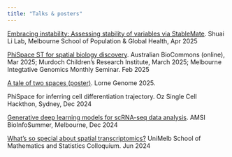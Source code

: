 ```yaml
---
title: "Talks & posters"
---
```


[Embracing instability: Assessing stability of variables via StableMate](https://github.com/jiadongm/jiadongm.github.io/blob/main/slides/StableMate_PublicHealth.pdf). Shuai Li Lab, Melbourne School of Population & Global Health, Apr 2025


[PhiSpace ST for spatial biology discovery](https://github.com/jiadongm/jiadongm.github.io/blob/main/slides/PhiSpaceST_MIG_seminar.pdf). Australian BioCommons (online), Mar 2025; Murdoch Children's Research Institute, March 2025; Melbourne Integtative Genomics Monthly Seminar. Feb 2025

[A tale of two spaces (poster)](https://github.com/jiadongm/jiadongm.github.io/blob/main/slides/Lorne2025-Posters-JiadongMao.pdf). Lorne Genome 2025.

PhiSpace for inferring cell differentiation trajectory. Oz Single Cell Hackthon, Sydney, Dec 2024

[Generative deep learning models for scRNA-seq data analysis](https://github.com/jiadongm/jiadongm.github.io/blob/main/slides/GenAI_scRNA-seq_4Dec_AMSI_BIS.pdf). AMSI BioInfoSummer, Melbourne, Dec 2024

[What's so special about spatial transcriptomics?](https://github.com/jiadongm/jiadongm.github.io/blob/main/slides/SchoolColloquiumSpatial.pdf)
UniMelb School of Mathematics and Statistics Colloquium. Jun 2024

